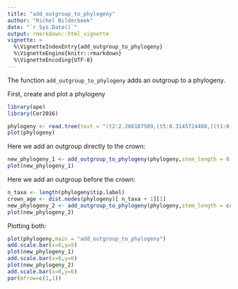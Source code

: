 ```yaml
---
title: "add_outgroup_to_phylogeny"
author: "Richel Bilderbeek"
date: "`r Sys.Date()`"
output: rmarkdown::html_vignette
vignette: >
  %\VignetteIndexEntry{add_outgroup_to_phylogeny}
  %\VignetteEngine{knitr::rmarkdown}
  %\VignetteEncoding{UTF-8}
---
```


The function `add_outgroup_to_phylogeny` adds an outgroup to a phylogeny.

First, create and plot a phylogeny

```r
library(ape)
library(Cer2016)

phylogeny <- read.tree(text = "(t2:2.286187509,(t5:0.3145724408,((t1:0.08394513325,t4:0.08394513325):0.1558558349,t3:0.2398009682):0.07477147256):1.971615069);")
plot(phylogeny)
```

Here we add an outgroup directly to the crown:

```r
new_phylogeny_1 <- add_outgroup_to_phylogeny(phylogeny,stem_length = 0.0)
plot(new_phylogeny_1)
```

Here we add an outgroup before the crown:

```r
n_taxa <- length(phylogeny$tip.label)
crown_age <- dist.nodes(phylogeny)[ n_taxa + 1][1]
new_phylogeny_2 <- add_outgroup_to_phylogeny(phylogeny,stem_length = crown_age)
plot(new_phylogeny_2)
```

Plotting both:

```r
plot(phylogeny,main = "add_outgroup_to_phylogeny")
add.scale.bar(x=0,y=5)
plot(new_phylogeny_1)
add.scale.bar(x=0,y=6)
plot(new_phylogeny_2)
add.scale.bar(x=0,y=6)
par(mfrow=c(1,1))
```
